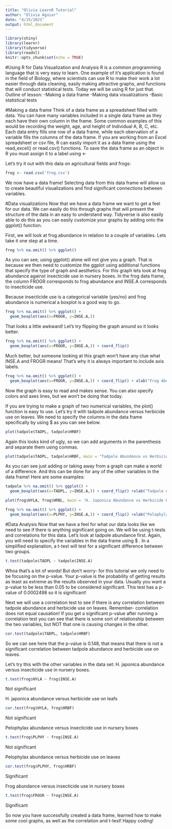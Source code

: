 ```yaml
---
title: "Olivia LearnR Tutorial"
author: "Olivia Aguiar"
date: "4/15/2021"
output: html_document
---
```


```r
library(shiny)
library(learnr)
library(tidyverse)
library(readxl)
knitr::opts_chunk$set(echo = TRUE)
```

#Using R for Data Visualization and Analysis
R is a common programming language that is very easy to learn. One example of it's application is found in the field of Biology, where scientists can use R to make their work a lot easier through data cleaning, easily making attractive graphs, and functions that will conduct statistical tests. Today we will be using R for just that.
Outline of lesson:
  -Making a data frame
  -Making data visualizations
  -Basic statistical tests
  
  
#Making a data frame
Think of a data frame as a spreadsheet filled with data. You can have many variables included in a single data frame as they each have their own column in the frame. Some common examples of this would be recording the weight, age, and height of Individual A, B, C, etc. Each data entry fills one row of a data frame, while each obervation of a variable fills the columns of the data frame. 
If you are working from an Excel spreadsheet or csv file, R can easily import it as a data frame using the read_excel() or read.csv() functions. To save the data frame as an object in R you must assign it to a label using <- 

Let's try it out with this data on agricultural fields and frogs:
```r
frog <- read.csv('frog.csv')
```

We now have a data frame! Selecting data from this data frame will allow us to create beautiful visualizations and find significant connections between variables.


#Data visualizations
Now that we have a data frame we want to get a feel for our data. We can easily do this through graphs that will present the structure of the data in an easy to understand way. Tidyverse is also easily able to do this as you can easily customize your graphs by adding onto the ggplot() function.

First, we will look at frog abundance in relation to a couple of variables. Lets take it one step at a time.
```r
frog %>% na.omit() %>% ggplot()
```
As you can see, using ggplot() alone will not give you a graph. That is because we then need to customize the ggplot using additional functions that specify the type of graph and aesthetics. For this graph lets look at frog abundance against insecticide use in nursery boxes. In the frog data frame, the column FROGR corresponds to frog abundance and INSE.A corresponds to insecticide use.

Because insecticide use is a categorical variable (yes/no) and frog abundance is numerical a boxplot is a good way to go.
```r
frog %>% na.omit() %>% ggplot() +
  geom_boxplot(aes(x=FROGR, y=INSE.A,))
```
That looks a little awkward! Let's try flipping the graph around so it looks better.
```r
frog %>% na.omit() %>% ggplot() +
  geom_boxplot(aes(x=FROGR, y=INSE.A,)) + coord_flip()
```
Much better, but someone looking at this graph won't have any clue what INSE.A and FROGR means! That's why it is always important to include axis labels.
```r
frog %>% na.omit() %>% ggplot() +
  geom_boxplot(aes(x=FROGR, y=INSE.A,)) + coord_flip() + xlab("Frog Abundance") + ylab("Insecticide Use in Nursery Boxes")
```
Now the graph is easy to read and makes sense. You can also specify colors and axes lines, but we won't be doing that today.

If you are trying to make a graph of two numerical variables, the plot() function is easy to use. Let's try it with tadpole abundance versus herbicide use on leaves. We need to specify the columns in the data frame specifically by using $ as you can see below.
```r
plot(tadpole$TADPL, tadpole$HRBF)
```
Again this looks kind of ugly, so we can add arguments in the parenthesis and separate them using commas.
```r
plot(tadpole$TADPL, tadpole$HRBF, main = "Tadpole Abundance vs Herbicide Use on Leafs", xlab = "Tadpole Abundance", ylab = "Herbicide Use", pch = 19, frame = FALSE)
```
As you can see just adding or taking away from a graph can make a world of a difference. And this can be done for any of the other variables in the data frame! Here are some examples:
```r
tadpole %>% na.omit() %>% ggplot() +
  geom_boxplot(aes(x=TADPL, y=INSE.A,)) + coord_flip() +xlab("Tadpole Abundance") + ylab("Insecticide Use In Nursery Boxes")
```

```r
plot(frog$HYLA, frog$HRBL, main = 'H. Japonica Abundance vs Herbicide Use on Levees', xlab = 'H. Japonica Abundance', ylab = 'Herbicide Use', pch = 19, frame = FALSE)

```

```r
frog %>% na.omit() %>% ggplot() +
  geom_boxplot(aes(x=PLPHY, y=INSE.A,)) + coord_flip() +xlab("Pelophylax Abundance") + ylab("Insecticide Use In Nursery Boxes")
```


#Data Analysis
Now that we have a feel for what our data looks like we need to see if there is anything significant going on. We will be using t-tests and correlations for this data. Let's look at tadpole abundance first. Again, you will need to specify the variables in the data frame using $ . In a simplified explanation, a t-test will test for a significant difference between two groups.
```r
t.test(tadpole$TADPL ~ tadpole$INSE.A)
```
Whoa that's a lot of words! But don't worry- for this tutorial we only need to be focusing on the p-value. Your p-value is the probability of getting results as least as extreme as the results observed in your data. Usually you want a p-value to be less than 0.05 to be considered significant. This test has a p-value of 0.0002498 so it is significant!

Next we will use a correlation test to see if there is any correlation between tadpole abundance and herbicide use on leaves. Remember- correlation does not equal causation! If you get a significant p-value after running a correlation test you can see that there is some sort of relationship between the two variables, but NOT that one is causing changes in the other.
```r
cor.test(tadpole$TADPL, tadpole$HRBF)
```
So we can see here that the p-value is 0.148, that means that there is not a significant correlation between tadpole abundance and herbicide use on leaves.

Let's try this with the other variables in the data set:
H. japonica abundance versus insecticide use in nursery boxes.
```r
t.test(frog$HYLA ~ frog$INSE.A)
```
Not significant

H. japonica abundance versus herbicide use on leafs
```r
cor.test(frog$HYLA, frog$HRBF)
```
Not significant

Pelophylax abundance versus insecticide use in nursery boxes
```r
t.test(frog$PLPHY ~ frog$INSE.A)
```
Not significant

Pelophylax abundance versus herbicide use on leaves
```r
cor.test(frog$PLPHY, frog$HRBF)
```
Significant

Frog abundance versus insecticide use in nursery boxes
```r
t.test(frog$FROGR ~ frog$INSE.A)
```
Significant


So now you have successfully created a data frame, learned how to make some cool graphs, as well as the correlation and t-test! Happy coding!
